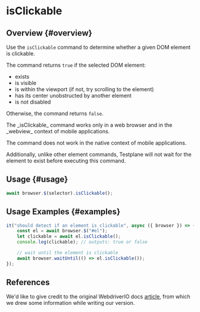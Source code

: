 
# isClickable

## Overview {#overview}

Use the `isClickable` command to determine whether a given DOM element is clickable.

The command returns `true` if the selected DOM element:

-   exists
-   is visible
-   is within the viewport (if not, try scrolling to the element)
-   has its center unobstructed by another element
-   is not disabled

Otherwise, the command returns `false`.

<Admonition type="warning">
The _isClickable_ command works only in a web browser and in the _webview_ context of mobile applications.

The command does not work in the native context of mobile applications.

Additionally, unlike other element commands, Testplane will not wait for the element to exist before executing this command.

</Admonition>

## Usage {#usage}

```javascript
await browser.$(selector).isClickable();
```

## Usage Examples {#examples}

```javascript
it("should detect if an element is clickable", async ({ browser }) => {
    const el = await browser.$("#el");
    let clickable = await el.isClickable();
    console.log(clickable); // outputs: true or false

    // wait until the element is clickable
    await browser.waitUntil(() => el.isClickable());
});
```

## References

We'd like to give credit to the original WebdriverIO docs [article](https://webdriver.io/docs/api/element/isClickable), from which we drew some information while writing our version.
